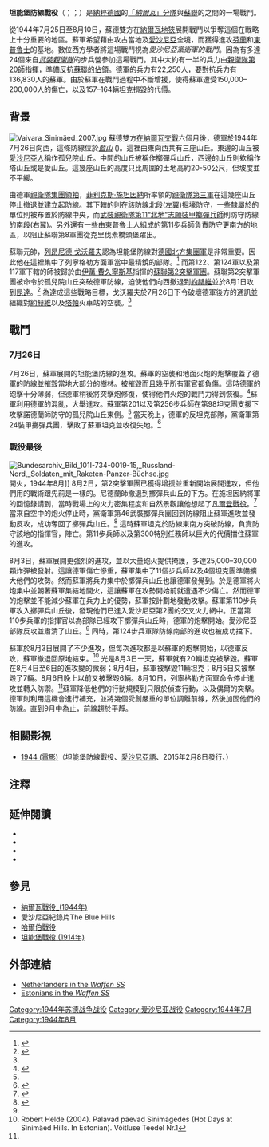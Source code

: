 {{Infobox military conflict
|conflict=坦能堡防線戰役
|image=[[File:Tannenberg1944.jpg|300px]]
|caption=蘇德雙方戰線分布狀況
|partof=[[蘇德戰爭|蘇德戰爭]]
|place=愛沙尼亞境內的Sinimäed Hills
|coordinates = {{Coord|59|22|32|N|27|51|17|E|type:event|display=inline,title}}
|date=1944年7月25日~8月10日
|result=德國戰術性勝利
|combatant1={{flagicon|Nazi Germany}} [[納粹德國|納粹德國]]<br>
:[[File:Estonian_Division.jpg|23px]][[親衛隊第20師|親衛隊第20師]]<br>{{Link-en|愛沙尼亞輔警|Estonian Auxiliary Police}}
|combatant2={{flagicon|Soviet Union|1923}} [[蘇聯|蘇聯]]
|commander1=[[菲利克斯·施坦因納|菲利克斯·施坦因納]]
|commander2=[[列昂尼德·戈沃羅夫|列昂尼德·戈沃羅夫]]
|strength1= 22,250人<br/>7輛坦克<br />70–80輛突擊炮<br />49架飛機
|strength2=136,830人<ref name=losses>{{cite book|url=http://lib.ru/MEMUARY/1939-1945/KRIWOSHEEW/poteri.txt#w06.htm-_Toc536603390|author=G.F.Krivosheev|title=Soviet casualties and combat losses in the twentieth century|year=1997|location=London|publisher=Greenhill Books|access-date=2014-09-18|archive-date=2017-07-29|archive-url=https://web.archive.org/web/20170729051158/http://lib.ru/MEMUARY/1939-1945/KRIWOSHEEW/poteri.txt#w06.htm-_Toc536603390|dead-url=no}}</ref><br/>150輛裝甲車<br/>1680輛突擊炮<br/>546架飛機
|casualties1='''當代估計：'''<br/>2,500人死亡或失蹤<br/>7,500人受傷或生病<br>6輛坦克損失<br>'''共10,000人傷亡'''
|casualties2='''當代估計：'''<br/>35,000人死亡或失蹤<br>135,000人受傷或生病<br/>157–164輛坦克損失<br>'''共170,000人傷亡'''
}}
{{Campaignbox Leningrad and Baltics 1941-1944}}
{{Campaignbox Estonia 1944}}

'''坦能堡防線戰役'''（{{lang-de|Die Schlacht um die Tannenbergstellung}}；{{lang-et|Sinimägede lahing}}；{{lang-ru|Битва за линию «Танненберг»}}）是[[納粹德國|納粹德國]]的[[納爾瓦戰役_(1944年)#“納爾瓦”支隊的組成|「''納爾瓦''」分隊]]與[[蘇聯|蘇聯]]的{{Link-en|列寧格勒方面軍|Leningrad Front}}之間的一場戰鬥。

從1944年7月25日至8月10日，蘇德雙方在[[東維魯縣|納爾瓦地狹]]展開戰鬥以爭奪這個在戰略上十分重要的地區。蘇軍希望藉由攻占當地及[[愛沙尼亞|愛沙尼亞]]全境，而獲得進攻[[芬蘭|芬蘭]]和[[東普魯士|東普魯士]]的基地。數位西方學者將這場戰鬥視為''愛沙尼亞黨衛軍的戰鬥''。因為有多達24個來自''[[武裝親衛隊|武裝親衛隊]]''的步兵營參加這場戰鬥。其中大約有一半的兵力由[[親衛隊第20師|親衛隊第20師]]指揮，準備反抗[[愛沙尼亞蘇維埃社會主義共和國|蘇聯的佔領]]。德軍的兵力有22,250人，要對抗兵力有136,830人的蘇軍。由於蘇軍在戰鬥過程中不斷增援，使得蘇軍遭受150,000–200,000人的傷亡，以及157–164輛坦克損毀的代價。

==背景==
{{Main|納爾瓦戰役 (1944年)}}
[[File:Vaivara_Sinimäed_2007.jpg|thumb]]
蘇德雙方[[納爾瓦戰役_(1944年)|在納爾瓦交戰]]六個月後，德軍於1944年7月26日向西{{Link-en|撤退至坦能堡防線|Narva Offensive (July 1944)}}，這條防線位於''[[藍山|藍山]]'' ({{lang-ru|Синие горы}})。這裡由東向西共有三座山丘。東邊的山丘被[[愛沙尼亞人|愛沙尼亞人]]稱作孤兒院山丘。中間的山丘被稱作擲彈兵山丘，西邊的山丘則欸稱作塔山丘或是愛山丘。這幾座山丘的高度只比周圍的土地高約20-50公尺，但坡度並不平緩。

由德軍[[親衛隊集團領袖|親衛隊集團領袖]]，[[菲利克斯·施坦因納|菲利克斯·施坦因納]]所率領的[[親衛隊第三軍|親衛隊第三軍]]在這幾座山丘停止撤退並建立起防線。其下轄的{{Link-en|親衛隊第4“尼德蘭”志願裝甲擲彈兵營|4th SS Volunteer Panzergrenadier Brigade Nederland}}則在該防線北段(左翼)掘壕防守，一些隸屬於{{Link-en|武裝親衛隊第20師|20th Waffen Grenadier Division of the SS (1st Estonian)}}的單位則被布置於防線中央，而[[武裝親衛隊第11“北地”志願裝甲擲彈兵師|武裝親衛隊第11“北地”志願裝甲擲彈兵師]]則防守防線的南段(右翼)。另外還有一些由[[東普魯士|東普魯士]]人組成的第11步兵師負責防守更南方的地區，以阻止蘇聯第8軍團從克里伐素橋頭堡躍出。

蘇聯元帥，[[列昂尼德·戈沃羅夫|列昂尼德·戈沃羅夫]]認為坦能堡防線對[[德國北方集團軍|德國北方集團軍]]是非常重要。因此他在這裡集中了列寧格勒方面軍當中最精銳的部隊。<ref name=laar2>{{cite book |title=Estonia in World War II |last=Laar |first=Mart |year=2005 |publisher=Grenader |authorlink=Mart Laar|location=Tallinn}}</ref> 而第122、第124軍以及第117軍下轄的師被歸於由[[伊萬·費久寧斯基|伊萬·費久寧斯基]]指揮的[[蘇聯第2突擊軍團|蘇聯第2突擊軍團]]。蘇聯第2突擊軍團被命令於孤兒院山丘突破德軍防線，迫使他們向西撤退到[[約赫維|約赫維]]並於8月1日攻到[[昆達_(愛沙尼亞)|昆達]]。<ref name=paulman>{{cite book|language=ru |author =F.I.Paulman|title=Ot Narvy do Syrve (From Narva to Sõrve)|publisher=Eesti Raamat|location=Tallinn|year=1980|pages=7–119|chapter=Nachalo osvoboždenija Sovetskoj Estonij}}</ref> 為達成這些戰略目標，戈沃羅夫於7月26日下令破壞德軍後方的通訊並組織對[[約赫維|約赫維]]以及[[塔帕|塔帕]]火車站的空襲。<ref name=paulman/>

==戰鬥==
=== 7月26日 ===
7月26日，蘇軍展開的坦能堡防線的進攻。蘇軍的空襲和地面火炮的炮擊覆蓋了德軍的防線並摧毀當地大部分的樹林。{{Link-en|黨衛軍第27師|6th SS Volunteer Sturmbrigade Langemarck}}被摧毀而且幾乎所有軍官都負傷。這時德軍的砲擊十分薄弱，但德軍稍後將突擊炮修復，使得他們火炮的戰鬥力得到恢復。<ref name=nordic>{{cite book|author=R. Landwehr, T.H.Nielsen|year=1981|title=Nordic Warriors|page=105|publisher=Bibliophile Legion Books, Silver Spring}}</ref>蘇軍利用德軍的混亂，大舉進攻。蘇軍第201以及第256步兵師在第98坦克團支援下攻擊諾德蘭師防守的孤兒院山丘東側。<ref name=laar2/> 當天晚上，德軍的反坦克部隊，黨衛軍第24裝甲擲彈兵團，擊敗了蘇軍坦克並收復失地。<ref name=tieke98>{{cite book|pages=98–99|title=Tragedy of the faithful: a history of the III. (germanisches) SS-Panzer-Korps|author=Wilhelm Tieke|publisher=J.J.Fedorowicz|location=Winnipeg|year=2001}}</ref>

===戰役最後===
[[File:Bundesarchiv_Bild_101I-734-0019-15,_Russland-Nord,_Soldaten_mit_Raketen-Panzer-Büchse.jpg|thumb]]開火，1944年8月]]
8月2日，第2突擊軍團已獲得增援並重新開始展開進攻，但他們用的戰術跟先前是一樣的。尼德蘭師撤退到擲彈兵山丘的下方。在施坦因納將軍的回憶錄講到，當時戰場上的火力密集程度和自然景觀讓他想起了[[凡爾登戰役|凡爾登戰役]]。<ref name=haupt>{{cite book|author=Werner Haupt|title=Army group North: the Wehrmacht in Russia, 1941-1945|publisher=Schiffer Books|location=Atglen, Philadelphia|year=1997|page=244|isbn=0-7643-0182-9}}</ref> 當來自空中的炮火停止時，黨衛軍第46武裝擲彈兵團回到防線阻止蘇軍進攻並發動反攻，成功奪回了擲彈兵山丘。<ref name=sulger>{{Cite journal|author=Karl Sulger|year=2002|title=Sõjakäik pealuu märgi all (Campaign Under the Sign of Bones and Skull|language=et |publisher=Võitluse Teedel|issue= 1}}</ref> 這時蘇軍坦克於防線東南方突破防線，負責防守該地的指揮官，{{Link-en|親衛隊大尉|Hauptsturmführer}}{{Link-en|奧斯卡·魯特|Oskar Ruut}}陣亡。第11步兵師以及第300特別任務師以巨大的代價擋住蘇軍的進攻。

8月3日，蘇軍展開更強烈的進攻，並以大量砲火提供掩護，多達25,000–30,000顆炸彈被發射。這讓德軍傷亡慘重，蘇軍集中了11個步兵師以及4個坦克團準備擴大他們的攻勢。然而蘇軍將兵力集中於擲彈兵山丘也讓德軍發覺到。於是德軍將火炮集中並朝著蘇軍集結地開火，這讓蘇軍在攻勢開始前就遭遇不少傷亡。然而德軍的炮擊並不能減少蘇軍在兵力上的優勢，蘇軍按計劃地發動攻擊。蘇軍第110步兵軍攻入擲彈兵山丘後，發現他們已進入愛沙尼亞第2團的交叉火力網中。正當第110步兵軍的指揮官以為部隊已經攻下擲彈兵山丘時，德軍的炮擊開始。愛沙尼亞部隊反攻並肅清了山丘。<ref name=sulger/> 同時，第124步兵軍隊防線南部的進攻也被成功擋下。

蘇軍於8月3日展開了不少進攻，但每次進攻都是以蘇軍的炮擊開始，以德軍反攻，蘇軍撤退回原地結束。<ref>Robert Helde (2004). Palavad päevad Sinimägedes (Hot Days at Sinimäed Hills. In Estonian). Võitluse Teedel Nr.1</ref> 光是8月3日一天，蘇軍就有20輛坦克被擊毀。蘇軍在8月4日至6日的進攻變的微弱；8月4日，蘇軍被擊毀11輛坦克；8月5日又被擊毀了7輛。8月6日晚上以前又被擊毀6輛。8月10日，列寧格勒方面軍命令停止進攻並轉入防禦。<ref name=paulman/>蘇軍降低他們的行動規模到只限於偵查行動，以及偶爾的突擊。德軍則利用這機會進行補充，並將幾個受創嚴重的單位調離前線，然後加固他們的防線。直到9月中為止，前線趨於平靜。

==相關影視==
*[[1944_(電影)|1944 (電影)]]（坦能堡防線戰役、[[愛沙尼亞語|愛沙尼亞語]]、2015年2月8日發行、{{tsl|en|Taska Film|塔斯卡電影公司}}）

==注釋==
{{reflist|colwidth=30em}}

==延伸閱讀==
{{refbegin|2}}
* {{Cite book|last=Carius|first=Otto|authorlink=Otto Carius|title=Tigers in the Mud|isbn=0-921991-14-2}}
* {{Cite book|last=Michaelis|first=Rolf|title=Die 11. ''SS-Freiwilligen-Panzer-Grenadier-Division "Nordland"''}}
* {{Cite book|last= Steiner|title=Waffen-SS im Einsatz}}
* {{Cite book|last=Tieke|first=Wilhelm|title=Tragedy of the Faithful: A History of III. (''Germanisches'') ''SS-Panzer-Korps''}}
{{refend}}

==參見==
*[[納爾瓦戰役_(1944年)|納爾瓦戰役_(1944年)]]
*愛沙尼亞紀錄片The Blue Hills
*[[哈爾伯戰役|哈爾伯戰役]]
*[[坦能堡戰役_(1914年)|坦能堡戰役 (1914年)]]

==外部連結==
* [http://www.waffen-ss.nl/nedgesch-e.php Netherlanders in the ''Waffen SS'']{{Wayback|url=http://www.waffen-ss.nl/nedgesch-e.php |date=20140809162547 }}
* [http://www.eestileegion.com Estonians in the ''Waffen SS'']{{Wayback|url=http://www.eestileegion.com/ |date=20181030072512 }}

{{World War II}}

{{DEFAULTSORT:Tannenberg}}
[[Category:1944年苏德战争战役|Category:1944年苏德战争战役]]
[[Category:爱沙尼亚战役|Category:爱沙尼亚战役]]
[[Category:1944年7月|Category:1944年7月]]
[[Category:1944年8月|Category:1944年8月]]